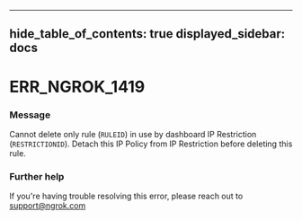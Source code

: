 

---
hide_table_of_contents: true
displayed_sidebar: docs
---


# ERR_NGROK_1419

### Message
Cannot delete only rule (`RULEID`) in use by dashboard IP Restriction (`RESTRICTIONID`). Detach this IP Policy from IP Restriction before deleting this rule.

<ErrorDetails />



### Further help
If you're having trouble resolving this error, please reach out to [support@ngrok.com](mailto:support@ngrok.com?subject=Help%20with%20ERR_NGROK_1419)


